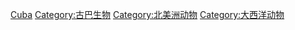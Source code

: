 {{Catnav|頁面分類|各種主題的頁面分類|按國家分類|各國生物|各國動物}}

[[Category:各國動物|Cuba]]
[[Category:古巴生物|Category:古巴生物]]
[[Category:北美洲动物|Category:北美洲动物]]
[[Category:大西洋动物|Category:大西洋动物]]
